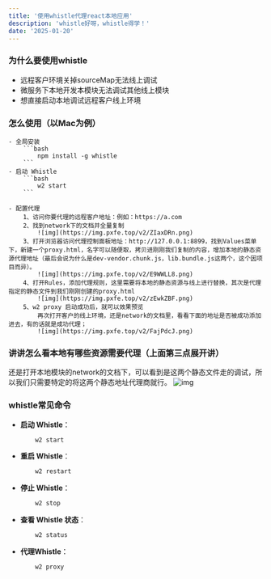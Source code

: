 ```yaml
---
title: '使用whistle代理react本地应用'
description: 'whistle好呀，whistle得学！'
date: '2025-01-20'
---
```

### 为什么要使用whistle
- 远程客户环境关掉sourceMap无法线上调试
- 微服务下本地开发本模块无法调试其他线上模块
- 想直接启动本地调试远程客户线上环境

### 怎么使用（以Mac为例）
	- 全局安装
		```bash
			npm install -g whistle
		```
	- 启动 Whistle
		```bash
			w2 start
		```

	- 配置代理
		1、访问你要代理的远程客户地址：例如：https://a.com
		2、找到network下的文档并全量复制
			![img](https://img.pxfe.top/v2/ZIaxDRn.png)
		3、打开浏览器访问代理控制面板地址：http://127.0.0.1:8899，找到Values菜单下，新建一个proxy.html，名字可以随便取，拷贝进刚刚我们复制的内容，增加本地的静态资源代理地址（最后会说为什么是dev-vendor.chunk.js，lib.bundle.js这两个，这个因项目而异）。
			![img](https://img.pxfe.top/v2/E9WWLL8.png)
		4、打开Rules，添加代理规则，这里需要将本地的静态资源与线上进行替换，其次是代理指定的静态文件到我们刚刚创建的proxy.html
			![img](https://img.pxfe.top/v2/zEwkZBF.png)
		5、w2 proxy 启动成功后，就可以效果预览
			再次打开客户的线上环境，还是network的文档里，看看下面的地址是否被成功添加进去，有的话就是成功代理；
			![img](https://img.pxfe.top/v2/FajPdcJ.png)

### 讲讲怎么看本地有哪些资源需要代理（上面第三点展开讲）

还是打开本地模块的network的文档下，可以看到是这两个静态文件走的调试，所以我们只需要特定的将这两个静态地址代理商就行。
![img](https://img.pxfe.top/v2/picfmIZ.png)


### whistle常见命令

- **启动 Whistle**：

	```bash
		w2 start
	```
- **重启 Whistle**：
	```bash
		w2 restart
	```

- **停止 Whistle**：

	```bash
		w2 stop
	```

- **查看 Whistle 状态**：

	```bash
		w2 status
	```

- **代理Whistle**：

	```bash
		w2 proxy
	```